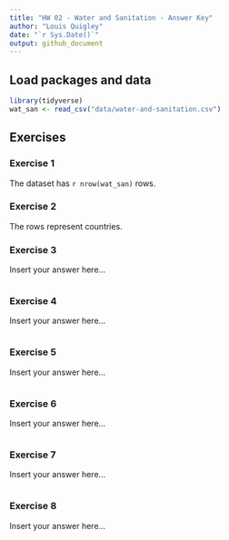 ```yaml
---
title: "HW 02 - Water and Sanitation - Answer Key"
author: "Louis Quigley"
date: "`r Sys.Date()`"
output: github_document
---
```


## Load packages and data

```r
library(tidyverse)
wat_san <- read_csv("data/water-and-sanitation.csv")
```

## Exercises

### Exercise 1

The dataset has `r nrow(wat_san)` rows.

### Exercise 2

The rows represent countries.

### Exercise 3

Insert your answer here...

```r

```

### Exercise 4

Insert your answer here...

```r

```

### Exercise 5

Insert your answer here...

```r

```

### Exercise 6

Insert your answer here...

```r

```

### Exercise 7

Insert your answer here...

```r
  
```

### Exercise 8

Insert your answer here...

```r

```
